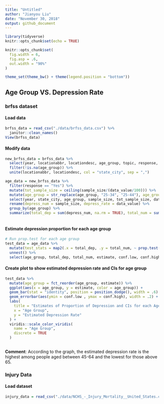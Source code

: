 ```yaml
---
title: "Untitled"
author: "Jianyou Liu"
date: "November 30, 2018"
output: github_document
---
```


```r
library(tidyverse)
knitr::opts_chunk$set(echo = TRUE)

knitr::opts_chunk$set(
  fig.width = 6,
  fig.asp = .6,
  out.width = "90%"
)

theme_set(theme_bw() + theme(legend.position = "bottom"))


```

## Age Group VS. Depression Rate
### brfss dataset

#### Load data
```r
brfss_data = read_csv("./data/brfss_data.csv") %>% 
  janitor::clean_names()
View(brfss_data)
```
#### Modify data
```r
new_brfss_data = brfss_data %>% 
  select(year, locationabbr, locationdesc, age_group, topic, response, sample_size, data_value, confidence_limit_low, confidence_limit_high) %>% 
  filter(!is.na(age_group)) %>% 
  unite(locationabbr, locationdesc, col = "state_city", sep = ",")

age_data = new_brfss_data %>% 
  filter(response == "Yes") %>% 
  mutate(tot_sample_size = ceiling(sample_size/(data_value/100))) %>% 
  mutate(age_group = str_replace(age_group, "25-34", "25-44"), age_group = str_replace(age_group, "35-44", "25-44"), age_group = str_replace(age_group, "45-54", "45-64"),age_group = str_replace(age_group, "55-64", "45-64")，age_group = str_replace(age_group, "18-24", "<25")) %>% 
  select(year, state_city, age_group, sample_size, tot_sample_size, data_value, confidence_limit_low, confidence_limit_high) %>% 
  rename(depress_num = sample_size, depress_rate = data_value) %>% 
  group_by(age_group) %>%
  summarize(total_dep = sum(depress_num, na.rm = TRUE), total_num = sum(tot_sample_size, na.rm = TRUE))
  
```
#### Estimate depression proportion for each age group
```r
# Run prop.test for each age group
test_data = age_data %>% 
  mutate(test_stats = map2(.x = total_dep, .y = total_num, ~ prop.test(x = .x, n = .y, conf.level = .95) %>% broom::tidy())) %>% 
  unnest() %>% 
  select(age_group, total_dep, total_num, estimate, conf.low, conf.high)
```
#### Create plot to show estimated depression rate and CIs for age group
```r
test_data %>% 
  mutate(age_group = fct_reorder(age_group, estimate)) %>% 
  ggplot(aes(x = age_group, y = estimate, color = age_group)) +
  geom_bar(stat = "identity", position = position_dodge(), width = .6) +
  geom_errorbar(aes(ymin = conf.low , ymax = conf.high), width = .2) +
  labs(
    title = "Estimates of Proportion of Depression and CIs for each Age Category",
    x = "Age Group",
    y = "Estimated Depression Rate"
  ) +
  viridis::scale_color_viridis(
    name = "Age Group",
    discrete = TRUE
  )
  
```

**Comment**: According to the graph, the estimated depression rate is the highest among people aged between 45-64 and the lowest for those above 65.


### Injury Data
#### Load dataset
```r
injury_data = read_csv("./data/NCHS_-_Injury_Mortality__United_States.csv")
```

